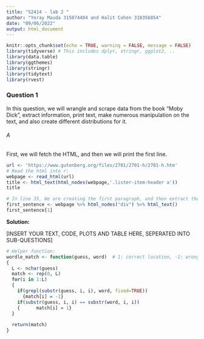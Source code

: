 ```yaml
---
title: "52414 - lab 2 "
author: "Yoray Mauda 315874404 and Halit Cohen 318356854"
date: "09/06/2022"
output: html_document
---
```

```r
knitr::opts_chunk$set(echo = TRUE, warning = FALSE, message = FALSE)
library(tidyverse) # This includes dplyr, stringr, ggplot2, .. 
library(data.table)
library(ggthemes)
library(stringr)
library(tidytext) 
library(rvest)
```  

### Question 1

In this question, we will wrangle and scrape data from the book "Moby Dick", extract information, print text, make numerous manipulation on the text, and also create different distributions for it.

###### A

First, we will fetch the HTML, and then we will print the first line.

```r
url <- 'https://www.gutenberg.org/files/2701/2701-h/2701-h.htm'
# Read the html into r:
webpage <- read_html(url)
title <- html_text(html_nodes(webpage,'.lister-item-header a'))
title
```  

```r
# In line 35, We are creating the first paragraph, and then extract the first line out of it. In line 36 we're returning the sentence.
first_sentence <- webpage %>% html_nodes("div") %>% html_text()
first_sentence[1]
```


**Solution:**  

[INSERT YOUR TEXT, CODE, PLOTS AND TABLE HERE, SEPERATED INTO SUB-QUESTIONS]


```r
# Helper function: 
wordle_match <- function(guess, word)  # 1: correct location, -1: wrong location, 0: missing
{
  L <- nchar(guess)
  match <- rep(0, L)
  for(i in 1:L)
  {
    if(grepl(substr(guess, i, i), word, fixed=TRUE))
      {match[i] = -1}
    if(substr(guess, i, i) == substr(word, i, i))
    {      match[i] = 1}
  }
  
  return(match)
}

```


